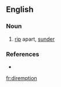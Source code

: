 ==English==

===Noun===
{{en-noun}}

# [[rip]] apart, [[sunder]]

===References===
*{{R:1913}}

[[fr:diremption]]